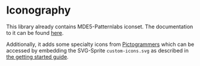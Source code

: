 
<Meta title="Iconography" />

# Iconography

This library already contains MDE5-Patternlabs iconset. The documentation to it can be found [here](https://patternlab.muenchen.space/?p=viewall-guidelines-icons).

Additionally, it adds some specialty icons from [Pictogrammers](https://pictogrammers.com/library/mdi) which can be accessed by embedding the SVG-Sprite `custom-icons.svg` as described in [the getting started guide](/docs/getting-started--docs#setup).

<IconGallery>
  <IconItem name="pencil">
    <svg fill="currentColor">
      <use href="#icon-pencil" />
    </svg>
  </IconItem>
  <IconItem name="dots-vertical">
    <svg fill="currentColor">
      <use href="#icon-dots-vertical" />
    </svg>
  </IconItem>
  <IconItem name="circle-off-outline">
    <svg fill="currentColor">
      <use href="#icon-circle-off-outline" />
    </svg>
  </IconItem>
  <IconItem name="account">
    <svg fill="currentColor">
      <use href="#icon-account" />
    </svg>
  </IconItem>
  <IconItem name="copy">
    <svg fill="currentColor">
      <use href="#icon-copy" />
    </svg>
  </IconItem>
  <IconItem name="printer">
    <svg fill="currentColor">
      <use href="#icon-printer" />
    </svg>
  </IconItem>
  <IconItem name="paperclip-straight">
    <svg fill="currentColor">
      <use href="#icon-paperclip-straight" />
    </svg>
  </IconItem>
  <IconItem name="user-fill">
    <svg fill="currentColor">
      <use href="#icon-user-fill" />
    </svg>
  </IconItem>
  <IconItem name="checklist">
    <svg fill="currentColor">
      <use href="#icon-checklist" />
    </svg>
  </IconItem>
  <IconItem name="order-bool-ascending">
    <svg fill="currentColor">
      <use href="#icon-order-bool-ascending" />
    </svg>
  </IconItem>
  <IconItem name="drag-vertical">
    <svg fill="currentColor">
      <use href="#icon-drag-vertical" />
    </svg>
  </IconItem>
  <IconItem name="arrow-up-down">
      <svg fill="currentColor">
        <use href="#icon-arrow-up-down" />
      </svg>
    </IconItem>
</IconGallery>
